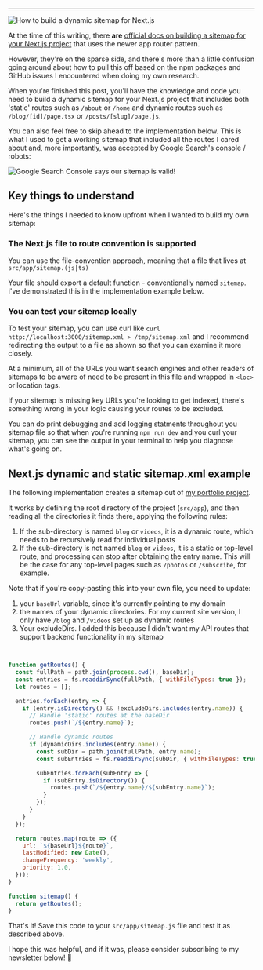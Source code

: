 





--- 

<Image src="https://zackproser.b-cdn.net/images/next-js-sitemap.webp" alt="How to build a dynamic sitemap for Next.js" width={800} height={600}/>

At the time of this writing, there **are** [official docs on building a sitemap for your Next.js 
project](https://nextjs.org/docs/app/api-reference/file-conventions/metadata/sitemap) that uses the newer app router pattern. 

However, they're on the sparse side, and there's more than a little confusion going around about 
how to pull this off based on the npm packages and GitHub issues I encountered when doing 
my own research. 

When you're finished this post, you'll have the knowledge and code you need to build a dynamic sitemap 
for your Next.js project that includes both 'static' routes such as `/about` or `/home`
and dynamic routes such as `/blog/[id]/page.tsx` or `/posts/[slug]/page.js`.

You can also feel free to skip ahead to the implementation below. This is what I used to get a working sitemap that 
included all the routes I cared about and, more importantly, was accepted by Google Search's console / robots: 

<Image src="https://zackproser.b-cdn.net/images/sitemap-google-search.webp" alt="Google Search Console says our sitemap is valid!" width={800} height={600}/>

## Key things to understand 

Here's the things I needed to know upfront when I wanted to build my own sitemap: 

### The Next.js file to route convention is supported
 
You can use the file-convention approach, meaning that a file that lives at `src/app/sitemap.(js|ts)` 

Your file should export a default function - conventionally named `sitemap`. I've demonstrated this in the 
implementation example below.

### You can test your sitemap locally
To test your sitemap, you can use curl like `curl http://localhost:3000/sitemap.xml > /tmp/sitemap.xml` and I recommend redirecting 
the output to a file as shown so that you can examine it more closely. 

At a minimum, all of the URLs you want search engines and other readers of sitemaps to be aware of need to be present in this file 
and wrapped in `<loc>` or location tags. 

If your sitemap is missing key URLs you're looking to get indexed, there's something wrong in your logic causing your routes to be excluded.

You can do print debugging and add logging statments throughout you sitemap file so that when you're running `npm run dev` and you curl 
your sitemap, you can see the output in your terminal to help you diagnose what's going on.

## Next.js dynamic and static sitemap.xml example

The following implementation creates a sitemap out of [my portfolio project](https://github.com/zackproser/portfolio). 

It works by defining the root directory of the project (`src/app`), and then reading all the directories it finds there, applying the following rules: 

1. If the sub-directory is named `blog` or `videos`, it is a dynamic route, which needs to be recursively read for individual posts
2. If the sub-directory is not named `blog` or `videos`, it is a static or top-level route, and processing can stop after obtaining the entry name. This will be the case
for any top-level pages such as `/photos` or `/subscribe`, for example.

Note that if you're copy-pasting this into your own file, you need to update: 
1. your `baseUrl` variable, since it's currently pointing to my domain
2. the names of your dynamic directories. For my current site version, I only have `/blog` and `/videos` set up as dynamic routes
3. Your excludeDirs. I added this because I didn't want my API routes that support backend functionality in my sitemap

```javascript


function getRoutes() {
  const fullPath = path.join(process.cwd(), baseDir);
  const entries = fs.readdirSync(fullPath, { withFileTypes: true });
  let routes = [];

  entries.forEach(entry => {
    if (entry.isDirectory() && !excludeDirs.includes(entry.name)) {
      // Handle 'static' routes at the baseDir
      routes.push(`/${entry.name}`);

      // Handle dynamic routes 
      if (dynamicDirs.includes(entry.name)) {
        const subDir = path.join(fullPath, entry.name);
        const subEntries = fs.readdirSync(subDir, { withFileTypes: true });

        subEntries.forEach(subEntry => {
          if (subEntry.isDirectory()) {
            routes.push(`/${entry.name}/${subEntry.name}`);
          }
        });
      }
    }
  });

  return routes.map(route => ({
    url: `${baseUrl}${route}`,
    lastModified: new Date(),
    changeFrequency: 'weekly',
    priority: 1.0,
  }));
}

function sitemap() {
  return getRoutes();
}

```

That's it! Save this code to your `src/app/sitemap.js` file and test it as described above. 

I hope this was helpful, and if it was, please consider
subscribing to my newsletter below! 🙇
